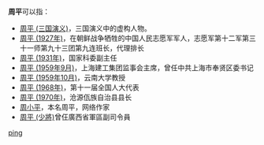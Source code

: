 '''周平'''可以指：
* [[周平_(三国演义)|周平 (三国演义)]]，三国演义中的虚构人物。
* [[周平_(1927年)|周平 (1927年)]]，在朝鲜战争牺牲的中国人民志愿军军人，志愿军第十二军第三十一师第九十三团第九连班长，代理排长
* [[周平_(1931年)|周平 (1931年)]]，国家科委副主任 
* [[周平_(1959年9月)|周平 (1959年9月)]]，上海建工集团监事会主席，曾任中共上海市奉贤区委书记
* [[周平_(1959年10月)|周平 (1959年10月)]]，云南大学教授
* [[周平_(1968年)|周平 (1968年)]]，第十一届全国人大代表
* [[周平_(1970年)|周平 (1970年)]]，沧源佤族自治县县长
* [[周小平|周小平]]，本名周平，网络作家
*[[周平_(少將)|周平 (少將)]]曾仼廣西省軍區副司令員


{{disambig}}

[[Category:二字周姓人名消歧义|ping]]
